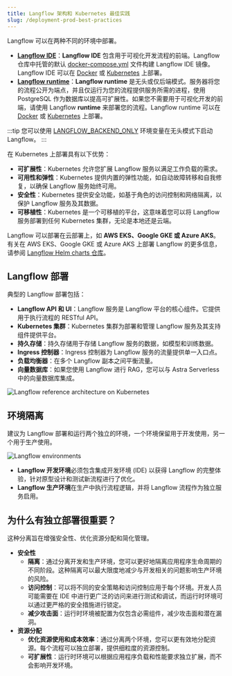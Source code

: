 ```yaml
---
title: Langflow 架构和 Kubernetes 最佳实践
slug: /deployment-prod-best-practices
---
```



Langflow 可以在两种不同的环境中部署。

* [**Langflow IDE**](/deployment-kubernetes-dev)：**Langflow IDE** 包含用于可视化开发流程的前端。Langflow 仓库中托管的默认 [docker-compose.yml](https://github.com/langflow-ai/langflow/blob/main/docker_example/docker-compose.yml) 文件构建 Langflow IDE 镜像。Langflow IDE 可以在 [Docker](/deployment-docker) 或 [Kubernetes](/deployment-kubernetes-dev) 上部署。
* [**Langflow runtime**](/deployment-kubernetes-prod)：**Langflow runtime** 是无头或仅后端模式。服务器将您的流程公开为端点，并且仅运行为您的流程提供服务所需的进程，使用 PostgreSQL 作为数据库以提高可扩展性。如果您不需要用于可视化开发的前端，请使用 Langflow **runtime** 来部署您的流程。Langflow runtime 可以在 [Docker](/deployment-docker) 或 [Kubernetes](/deployment-kubernetes-prod) 上部署。

:::tip
您可以使用 [LANGFLOW_BACKEND_ONLY](/environment-variables#LANGFLOW_BACKEND_ONLY) 环境变量在无头模式下启动 Langflow。
:::

在 Kubernetes 上部署具有以下优势：

* **可扩展性**：Kubernetes 允许您扩展 Langflow 服务以满足工作负载的需求。
* **可用性和弹性**：Kubernetes 提供内置的弹性功能，如自动故障转移和自我修复，以确保 Langflow 服务始终可用。
* **安全性**：Kubernetes 提供安全功能，如基于角色的访问控制和网络隔离，以保护 Langflow 服务及其数据。
* **可移植性**：Kubernetes 是一个可移植的平台，这意味着您可以将 Langflow 服务部署到任何 Kubernetes 集群，无论是本地还是云端。

Langflow 可以部署在云部署上，如 **AWS EKS、Google GKE 或 Azure AKS**。有关在 AWS EKS、Google GKE 或 Azure AKS 上部署 Langflow 的更多信息，请参阅 [Langflow Helm charts 仓库](https://github.com/langflow-ai/langflow-helm-charts)。

## Langflow 部署

典型的 Langflow 部署包括：

* **Langflow API 和 UI**：Langflow 服务是 Langflow 平台的核心组件。它提供用于执行流程的 RESTful API。
* **Kubernetes 集群**：Kubernetes 集群为部署和管理 Langflow 服务及其支持组件提供平台。
* **持久存储**：持久存储用于存储 Langflow 服务的数据，如模型和训练数据。
* **Ingress 控制器**：Ingress 控制器为 Langflow 服务的流量提供单一入口点。
* **负载均衡器**：在多个 Langflow 副本之间平衡流量。
* **向量数据库**：如果您使用 Langflow 进行 RAG，您可以与 Astra Serverless 中的向量数据库集成。

![Langflow reference architecture on Kubernetes](/img/langflow-reference-architecture.png)

## 环境隔离

建议为 Langflow 部署和运行两个独立的环境，一个环境保留用于开发使用，另一个用于生产使用。

![Langflow environments](/img/langflow-env.png)

* **Langflow 开发环境**必须包含集成开发环境 (IDE) 以获得 Langflow 的完整体验，针对原型设计和测试新流程进行了优化。
* **Langflow 生产环境**在生产中执行流程逻辑，并将 Langflow 流程作为独立服务启用。

## 为什么有独立部署很重要？

这种分离旨在增强安全性、优化资源分配和简化管理。

* **安全性**
  * **隔离**：通过分离开发和生产环境，您可以更好地隔离应用程序生命周期的不同阶段。这种隔离可以最大限度地减少与开发相关的问题影响生产环境的风险。
  * **访问控制**：可以将不同的安全策略和访问控制应用于每个环境。开发人员可能需要在 IDE 中进行更广泛的访问来进行测试和调试，而运行时环境可以通过更严格的安全措施进行锁定。
  * **减少攻击面**：运行时环境被配置为仅包含必需组件，减少攻击面和潜在漏洞。
* **资源分配**
  * **优化资源使用和成本效率**：通过分离两个环境，您可以更有效地分配资源。每个流程可以独立部署，提供细粒度的资源控制。
  * **可扩展性**：运行时环境可以根据应用程序负载和性能要求独立扩展，而不会影响开发环境。
